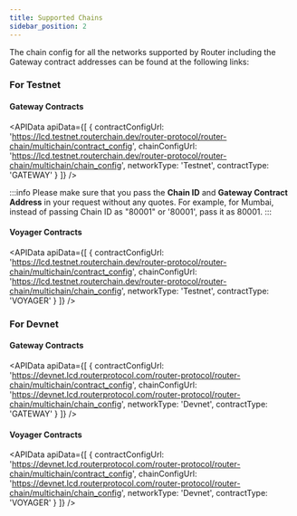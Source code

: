 ```yaml
---
title: Supported Chains
sidebar_position: 2
---
```



The chain config for all the networks supported by Router including the Gateway contract addresses can be found at the following links:

### For Testnet

#### Gateway Contracts
<APIData
  apiData={[
    { contractConfigUrl: 'https://lcd.testnet.routerchain.dev/router-protocol/router-chain/multichain/contract_config', 
    chainConfigUrl: 'https://lcd.testnet.routerchain.dev/router-protocol/router-chain/multichain/chain_config', 
    networkType: 'Testnet', contractType: 'GATEWAY' }
  ]}
/>

<div style={{ marginBottom: '50px' }}></div>

:::info
Please make sure that you pass the **Chain ID** and **Gateway Contract Address** in your request without any quotes. For example, for Mumbai, instead of passing Chain ID as "80001" or '80001', pass it as 80001.
:::

#### Voyager Contracts
<APIData
  apiData={[
    { contractConfigUrl: 'https://lcd.testnet.routerchain.dev/router-protocol/router-chain/multichain/contract_config', 
    chainConfigUrl: 'https://lcd.testnet.routerchain.dev/router-protocol/router-chain/multichain/chain_config', 
    networkType: 'Testnet', contractType: 'VOYAGER' }
  ]}
/>

<div style={{ marginBottom: '50px' }}></div>

### For Devnet

#### Gateway Contracts
<APIData
  apiData={[
    { contractConfigUrl: 'https://devnet.lcd.routerprotocol.com/router-protocol/router-chain/multichain/contract_config', 
    chainConfigUrl: 'https://devnet.lcd.routerprotocol.com/router-protocol/router-chain/multichain/chain_config', 
    networkType: 'Devnet', contractType: 'GATEWAY' }
  ]}
/>

<div style={{ marginBottom: '50px' }}></div>

#### Voyager Contracts
<APIData
  apiData={[
    { contractConfigUrl: 'https://devnet.lcd.routerprotocol.com/router-protocol/router-chain/multichain/contract_config', 
    chainConfigUrl: 'https://devnet.lcd.routerprotocol.com/router-protocol/router-chain/multichain/chain_config', 
    networkType: 'Devnet', contractType: 'VOYAGER' }
  ]}
/>

<div style={{ marginBottom: '50px' }}></div>